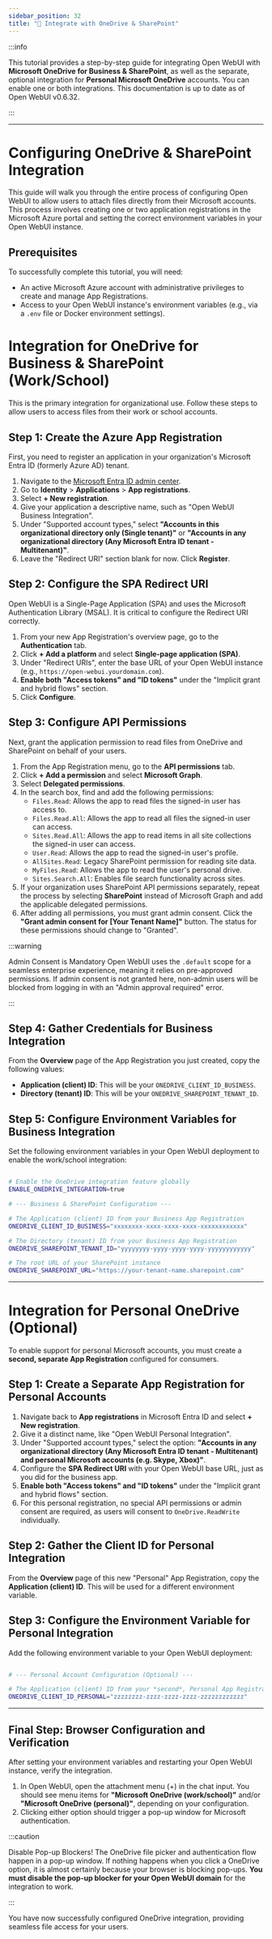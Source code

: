```yaml
---
sidebar_position: 32
title: "📁 Integrate with OneDrive & SharePoint"
---
```


:::info

This tutorial provides a step-by-step guide for integrating Open WebUI with **Microsoft OneDrive for Business & SharePoint**, as well as the separate, optional integration for **Personal Microsoft OneDrive** accounts. You can enable one or both integrations. This documentation is up to date as of Open WebUI v0.6.32.

:::

---

# Configuring OneDrive & SharePoint Integration

This guide will walk you through the entire process of configuring Open WebUI to allow users to attach files directly from their Microsoft accounts. This process involves creating one or two application registrations in the Microsoft Azure portal and setting the correct environment variables in your Open WebUI instance.

## Prerequisites

To successfully complete this tutorial, you will need:

-   An active Microsoft Azure account with administrative privileges to create and manage App Registrations.
-   Access to your Open WebUI instance's environment variables (e.g., via a `.env` file or Docker environment settings).

# Integration for OneDrive for Business & SharePoint (Work/School)

This is the primary integration for organizational use. Follow these steps to allow users to access files from their work or school accounts.

## Step 1: Create the Azure App Registration

First, you need to register an application in your organization's Microsoft Entra ID (formerly Azure AD) tenant.

1.  Navigate to the [Microsoft Entra ID admin center](https://entra.microsoft.com/).
2.  Go to **Identity** > **Applications** > **App registrations**.
3.  Select **+ New registration**.
4.  Give your application a descriptive name, such as "Open WebUI Business Integration".
5.  Under "Supported account types," select **"Accounts in this organizational directory only (Single tenant)"** or **"Accounts in any organizational directory (Any Microsoft Entra ID tenant - Multitenant)"**.
6.  Leave the "Redirect URI" section blank for now. Click **Register**.

## Step 2: Configure the SPA Redirect URI

Open WebUI is a Single-Page Application (SPA) and uses the Microsoft Authentication Library (MSAL). It is critical to configure the Redirect URI correctly.

1.  From your new App Registration's overview page, go to the **Authentication** tab.
2.  Click **+ Add a platform** and select **Single-page application (SPA)**.
3.  Under "Redirect URIs", enter the base URL of your Open WebUI instance (e.g., `https://open-webui.yourdomain.com`).
4.  **Enable both "Access tokens" and "ID tokens"** under the "Implicit grant and hybrid flows" section.
5.  Click **Configure**.

## Step 3: Configure API Permissions

Next, grant the application permission to read files from OneDrive and SharePoint on behalf of your users.

1.  From the App Registration menu, go to the **API permissions** tab.
2.  Click **+ Add a permission** and select **Microsoft Graph**.
3.  Select **Delegated permissions**.
4.  In the search box, find and add the following permissions:
    -   `Files.Read`: Allows the app to read files the signed-in user has access to.
    -   `Files.Read.All`: Allows the app to read all files the signed-in user can access.
    -   `Sites.Read.All`: Allows the app to read items in all site collections the signed-in user can access.
    -   `User.Read`: Allows the app to read the signed-in user's profile.
    -   `AllSites.Read`: Legacy SharePoint permission for reading site data.
    -   `MyFiles.Read`: Allows the app to read the user's personal drive.
    -   `Sites.Search.All`: Enables file search functionality across sites.
5.  If your organization uses SharePoint API permissions separately, repeat the process by selecting **SharePoint** instead of Microsoft Graph and add the applicable delegated permissions.
6.  After adding all permissions, you must grant admin consent. Click the **"Grant admin consent for [Your Tenant Name]"** button. The status for these permissions should change to "Granted".

:::warning

Admin Consent is Mandatory
Open WebUI uses the `.default` scope for a seamless enterprise experience, meaning it relies on pre-approved permissions. If admin consent is not granted here, non-admin users will be blocked from logging in with an "Admin approval required" error.

:::

## Step 4: Gather Credentials for Business Integration

From the **Overview** page of the App Registration you just created, copy the following values:

-   **Application (client) ID**: This will be your `ONEDRIVE_CLIENT_ID_BUSINESS`.
-   **Directory (tenant) ID**: This will be your `ONEDRIVE_SHAREPOINT_TENANT_ID`.

## Step 5: Configure Environment Variables for Business Integration

Set the following environment variables in your Open WebUI deployment to enable the work/school integration:

```bash

# Enable the OneDrive integration feature globally
ENABLE_ONEDRIVE_INTEGRATION=true

# --- Business & SharePoint Configuration ---

# The Application (client) ID from your Business App Registration
ONEDRIVE_CLIENT_ID_BUSINESS="xxxxxxxx-xxxx-xxxx-xxxx-xxxxxxxxxxxx"

# The Directory (tenant) ID from your Business App Registration
ONEDRIVE_SHAREPOINT_TENANT_ID="yyyyyyyy-yyyy-yyyy-yyyy-yyyyyyyyyyyy"

# The root URL of your SharePoint instance
ONEDRIVE_SHAREPOINT_URL="https://your-tenant-name.sharepoint.com"
```

---

# Integration for Personal OneDrive (Optional)

To enable support for personal Microsoft accounts, you must create a **second, separate App Registration** configured for consumers.

## Step 1: Create a Separate App Registration for Personal Accounts

1.  Navigate back to **App registrations** in Microsoft Entra ID and select **+ New registration**.
2.  Give it a distinct name, like "Open WebUI Personal Integration".
3.  Under "Supported account types," select the option: **"Accounts in any organizational directory (Any Microsoft Entra ID tenant - Multitenant) and personal Microsoft accounts (e.g. Skype, Xbox)"**.
4.  Configure the **SPA Redirect URI** with your Open WebUI base URL, just as you did for the business app.
5.  **Enable both "Access tokens" and "ID tokens"** under the "Implicit grant and hybrid flows" section.
6.  For this personal registration, no special API permissions or admin consent are required, as users will consent to `OneDrive.ReadWrite` individually.

## Step 2: Gather the Client ID for Personal Integration

From the **Overview** page of this new "Personal" App Registration, copy the **Application (client) ID**. This will be used for a different environment variable.

## Step 3: Configure the Environment Variable for Personal Integration

Add the following environment variable to your Open WebUI deployment:

```bash

# --- Personal Account Configuration (Optional) ---

# The Application (client) ID from your *second*, Personal App Registration
ONEDRIVE_CLIENT_ID_PERSONAL="zzzzzzzz-zzzz-zzzz-zzzz-zzzzzzzzzzzz"
```

---

## Final Step: Browser Configuration and Verification

After setting your environment variables and restarting your Open WebUI instance, verify the integration.

1.  In Open WebUI, open the attachment menu (+) in the chat input. You should see menu items for **"Microsoft OneDrive (work/school)"** and/or **"Microsoft OneDrive (personal)"**, depending on your configuration.
2.  Clicking either option should trigger a pop-up window for Microsoft authentication.

:::caution

Disable Pop-up Blockers!
The OneDrive file picker and authentication flow happen in a pop-up window. If nothing happens when you click a OneDrive option, it is almost certainly because your browser is blocking pop-ups. **You must disable the pop-up blocker for your Open WebUI domain** for the integration to work.

:::

You have now successfully configured OneDrive integration, providing seamless file access for your users.
